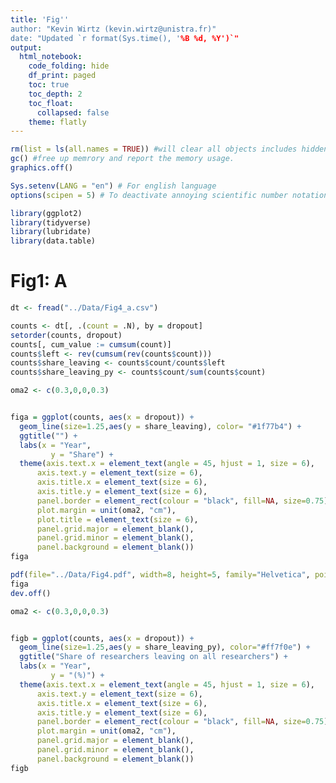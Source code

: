 ```yaml
---
title: 'Fig''
author: "Kevin Wirtz (kevin.wirtz@unistra.fr)"
date: "Updated `r format(Sys.time(), '%B %d, %Y')`"
output:
  html_notebook:
    code_folding: hide
    df_print: paged
    toc: true
    toc_depth: 2
    toc_float:
      collapsed: false
    theme: flatly
---
```


```r

rm(list = ls(all.names = TRUE)) #will clear all objects includes hidden objects.
gc() #free up memrory and report the memory usage.
graphics.off()

Sys.setenv(LANG = "en") # For english language
options(scipen = 5) # To deactivate annoying scientific number notation

library(ggplot2)
library(tidyverse)
library(lubridate)
library(data.table)

```

# Fig1: A ####
```r
dt <- fread("../Data/Fig4_a.csv")
```
```r
counts <- dt[, .(count = .N), by = dropout]
setorder(counts, dropout)
counts[, cum_value := cumsum(count)]
counts$left <- rev(cumsum(rev(counts$count)))
counts$share_leaving <- counts$count/counts$left
counts$share_leaving_py <- counts$count/sum(counts$count)
```

```r
oma2 <- c(0.3,0,0,0.3)


figa = ggplot(counts, aes(x = dropout)) + 
  geom_line(size=1.25,aes(y = share_leaving), color= "#1f77b4") +
  ggtitle("") +
  labs(x = "Year",
         y = "Share") +
  theme(axis.text.x = element_text(angle = 45, hjust = 1, size = 6),
      axis.text.y = element_text(size = 6),
      axis.title.x = element_text(size = 6),
      axis.title.y = element_text(size = 6),
      panel.border = element_rect(colour = "black", fill=NA, size=0.75),
      plot.margin = unit(oma2, "cm"),
      plot.title = element_text(size = 6),
      panel.grid.major = element_blank(),
      panel.grid.minor = element_blank(),
      panel.background = element_blank()) 
figa
```

```r
pdf(file="../Data/Fig4.pdf", width=8, height=5, family="Helvetica", pointsize=6)
figa
dev.off()
```

```r
oma2 <- c(0.3,0,0,0.3)


figb = ggplot(counts, aes(x = dropout)) + 
  geom_line(size=1.25,aes(y = share_leaving_py), color="#ff7f0e") +
  ggtitle("Share of researchers leaving on all researchers") +
  labs(x = "Year",
         y = "(%)") +
  theme(axis.text.x = element_text(angle = 45, hjust = 1, size = 6),
      axis.text.y = element_text(size = 6),
      axis.title.x = element_text(size = 6),
      axis.title.y = element_text(size = 6),
      panel.border = element_rect(colour = "black", fill=NA, size=0.75),
      plot.margin = unit(oma2, "cm"),
      panel.grid.major = element_blank(),
      panel.grid.minor = element_blank(),
      panel.background = element_blank()) 
figb
```


